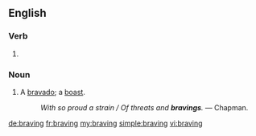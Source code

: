 ==English==

===Verb===
{{head|en}}

# {{present participle of|brave}}

===Noun===
{{en-noun}}

# A [[bravado]]; a [[boast]].
#: ''With so proud a strain / Of threats and '''bravings'''.'' &mdash; Chapman.

[[de:braving]]
[[fr:braving]]
[[my:braving]]
[[simple:braving]]
[[vi:braving]]